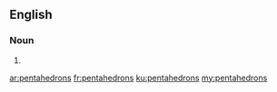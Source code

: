 ==English==

===Noun===
{{head|en}}

# {{plural of|pentahedron}}

[[ar:pentahedrons]]
[[fr:pentahedrons]]
[[ku:pentahedrons]]
[[my:pentahedrons]]